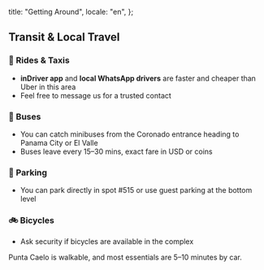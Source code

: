   title: "Getting Around",
  locale: "en",
};

## Transit & Local Travel

### 🚕 Rides & Taxis
- **inDriver app** and **local WhatsApp drivers** are faster and cheaper than Uber in this area
- Feel free to message us for a trusted contact

### 🚌 Buses
- You can catch minibuses from the Coronado entrance heading to Panama City or El Valle
- Buses leave every 15–30 mins, exact fare in USD or coins

### 🚗 Parking
- You can park directly in spot #515 or use guest parking at the bottom level

### 🚲 Bicycles
- Ask security if bicycles are available in the complex

Punta Caelo is walkable, and most essentials are 5–10 minutes by car.

